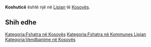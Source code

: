 {{Fshat në 
 | Emri                = Koshuticë
 | EmriAlt                = 
 | NAME_SHORT_FORM=      
 | NAME_GENERIC=      
 | NAME_SORT_NAME_RO=      KOSHUTICE
 | FULL_NAME_RO = Koshuticë
 | FULL_NAME_ND_RO=Koshutice
 | SORT_NAME_RG=KOSHUTICE
 | FULL_NAME_RG=Koshuticë
 | FULL_NAME_ND_RG=Koshutice
 | SRP_NAME_SHORT_FORM=      
 | SRP_NAME_GENERIC=      
 | SRP_NAME_SORT_NAME_RO=      
 | SRP_FULL_NAME_RO = 
 | SRP_FULL_NAME_ND_RO=
 | SRP_SORT_NAME_RG=
 | SRP_FULL_NAME_RG=
 | SRP_FULL_NAME_ND_RG=
 | Emri (Rasa dhanore) = 
 | Figura              = 
 | Shteti              = Kosovo
 | Komuna              = Lipjan
 | Kodi postar         = 
 | Sipërfaqja          = 

 | Popullsia           = 

 | Regj. i popullsisë  = 
 | Dend. e popullsisë  = 
 | Faqja zyrtare       = 
 <!--- Koordinatat ----> 
 | Gjerësia            = 43.211111
 | Gjatësia            = 20.69
 | Lartësia            = 
}}
'''Koshuticë''' është një [[]] në [[Lipjan]] të [[Kosovës]].

<!-- == Gjeografia == -->
<!-- == Historia == -->
<!-- == Demografia == -->
== Shih edhe ==
{{Komuna Lipjan}}
{{Kosovo-Administrata-Cung}}

[[Kategoria:Fshatra në Kosovës]]
[[Kategoria:Fshatra në Kommunes Lipjan]]
[[Kategoria:Vendbanime në Kosovës]]